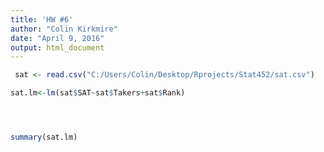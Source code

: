 ```yaml
---
title: 'HW #6'
author: "Colin Kirkmire"
date: "April 9, 2016"
output: html_document
---
```


```r
 sat <- read.csv("C:/Users/Colin/Desktop/Rprojects/Stat452/sat.csv")

sat.lm<-lm(sat$SAT~sat$Takers+sat$Rank)




summary(sat.lm)
```
